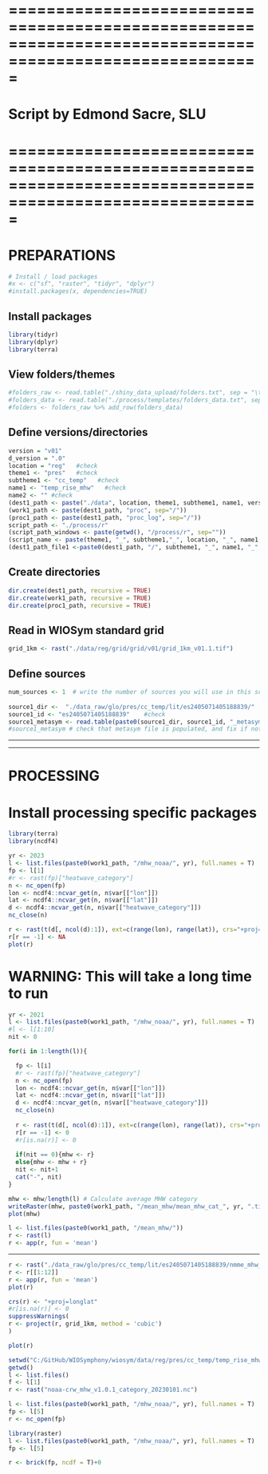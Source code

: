 # =========================================================================================================
# Script by Edmond Sacre, SLU
# =========================================================================================================

# PREPARATIONS
```r
# Install / load packages
#x <- c("sf", "raster", "tidyr", "dplyr")
#install.packages(x, dependencies=TRUE)
```

## Install packages
```r
library(tidyr)
library(dplyr)
library(terra)
```

## View folders/themes
```r
#folders_raw <- read.table("./shiny_data_upload/folders.txt", sep = "\t", header = TRUE)
#folders_data <- read.table("./process/templates/folders_data.txt", sep = "\t", header = TRUE)
#folders <- folders_raw %>% add_row(folders_data)
```

## Define versions/directories
```r
version = "v01"
d_version = ".0"
location = "reg"   #check
theme1 <- "pres"   #check
subtheme1 <- "cc_temp"   #check
name1 <- "temp_rise_mhw"   #check
name2 <- "" #check
(dest1_path <- paste("./data", location, theme1, subtheme1, name1, version, sep="/"))
(work1_path <- paste(dest1_path, "proc", sep="/"))
(proc1_path <- paste(dest1_path, "proc_log", sep="/"))
script_path <- "./process/r"
(script_path_windows <- paste(getwd(), "/process/r", sep=""))
(script_name <- paste(theme1, "_", subtheme1,"_", location, "_", name1,"_s01_",version, ".Rmd", sep=""))
(dest1_path_file1 <-paste0(dest1_path, "/", subtheme1, "_", name1, "_", version, d_version, ".tif"))
```

## Create directories
```r
dir.create(dest1_path, recursive = TRUE)
dir.create(work1_path, recursive = TRUE)
dir.create(proc1_path, recursive = TRUE)
```

## Read in WIOSym standard grid
```r
grid_1km <- rast("./data/reg/grid/grid/v01/grid_1km_v01.1.tif")
```

## Define sources
```r
num_sources <- 1  # write the number of sources you will use in this script (to be used later for exporting metadata)
  
source1_dir <-  "./data_raw/glo/pres/cc_temp/lit/es2405071405188839/"    #check
source1_id <- "es2405071405188839"    #check
source1_metasym <- read.table(paste0(source1_dir, source1_id, "_metasym.txt"), sep = "\t")
#source1_metasym # check that metasym file is populated, and fix if not - before finalising the processing
```

*****************************************************************
*****************************************************************
# PROCESSING

# Install processing specific packages
```r
library(terra)
library(ncdf4)
```

```r
yr <- 2023
l <- list.files(paste0(work1_path, "/mhw_noaa/", yr), full.names = T)
fp <- l[1] 
#r <- rast(fp)["heatwave_category"]
n <- nc_open(fp)
lon <- ncdf4::ncvar_get(n, n$var[["lon"]])
lat <- ncdf4::ncvar_get(n, n$var[["lat"]])
d <- ncdf4::ncvar_get(n, n$var[["heatwave_category"]])
nc_close(n)

r <- rast(t(d[, ncol(d):1]), ext=c(range(lon), range(lat)), crs="+proj=lonlat")
r[r == -1] <- NA
plot(r)
```
# WARNING: This will take a long time to run
```r
yr <- 2021
l <- list.files(paste0(work1_path, "/mhw_noaa/", yr), full.names = T)
#l <- l[1:10]
nit <- 0

for(i in 1:length(l)){

  fp <- l[i] 
  #r <- rast(fp)["heatwave_category"]
  n <- nc_open(fp)
  lon <- ncdf4::ncvar_get(n, n$var[["lon"]])
  lat <- ncdf4::ncvar_get(n, n$var[["lat"]])
  d <- ncdf4::ncvar_get(n, n$var[["heatwave_category"]])
  nc_close(n)
  
  r <- rast(t(d[, ncol(d):1]), ext=c(range(lon), range(lat)), crs="+proj=lonlat")
  r[r == -1] <- 0
  #r[is.na(r)] <- 0
  
  if(nit == 0){mhw <- r}
  else{mhw <- mhw + r}
  nit <- nit+1
  cat("-", nit)
}

mhw <- mhw/length(l) # Calculate average MHW category
writeRaster(mhw, paste0(work1_path, "/mean_mhw/mean_mhw_cat_", yr, ".tif"), overwrite = T)
plot(mhw)
```
```r
l <- list.files(paste0(work1_path, "/mean_mhw/"))
r <- rast(l)
r <- app(r, fun = 'mean')
```


**********************

```r
r <- rast("./data_raw/glo/pres/cc_temp/lit/es2405071405188839/nmme_mhw_forecast_probability_1991_2020.nc")
r <- r[[1:12]]
r <- app(r, fun = 'mean')
plot(r)
```

```r
crs(r) <- "+proj=longlat"
#r[is.na(r)] <- 0
suppressWarnings(
r <- project(r, grid_1km, method = 'cubic')
)

plot(r)
```



```r
setwd("C:/GitHub/WIOSymphony/wiosym/data/reg/pres/cc_temp/temp_rise_mhw/v01/proc/mhw_noaa/2023/")
getwd()
l <- list.files()
f <- l[1]
r <- rast("noaa-crw_mhw_v1.0.1_category_20230101.nc")
```


```r
l <- list.files(paste0(work1_path, "/mhw_noaa/", yr), full.names = T)
fp <- l[5]
r <- nc_open(fp)
```

```r
library(raster)
l <- list.files(paste0(work1_path, "/mhw_noaa/", yr), full.names = T)
fp <- l[5]

r <- brick(fp, ncdf = T)+0
```



